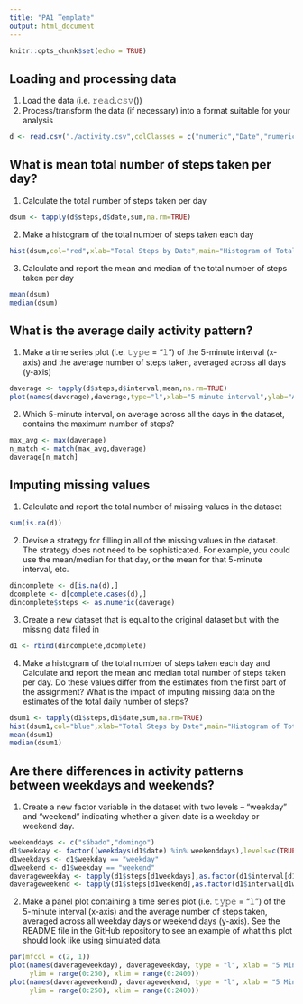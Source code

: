 ```yaml
---
title: "PA1 Template"
output: html_document
---
```


```r
knitr::opts_chunk$set(echo = TRUE)
```

## Loading and processing data

1. Load the data (i.e. 𝚛𝚎𝚊𝚍.𝚌𝚜𝚟())
2. Process/transform the data (if necessary) into a format suitable for your analysis

```r
d <- read.csv("./activity.csv",colClasses = c("numeric","Date","numeric"))
```

## What is mean total number of steps taken per day?

1. Calculate the total number of steps taken per day

```r
dsum <- tapply(d$steps,d$date,sum,na.rm=TRUE)
```

2. Make a histogram of the total number of steps taken each day

```r
hist(dsum,col="red",xlab="Total Steps by Date",main="Histogram of Total Steps by Date")
```

3. Calculate and report the mean and median of the total number of steps taken per day

```r
mean(dsum)
median(dsum)
```

## What is the average daily activity pattern?

1. Make a time series plot (i.e. 𝚝𝚢𝚙𝚎 = "𝚕") of the 5-minute interval (x-axis) and the average number of steps taken, averaged across all days (y-axis)

```r
daverage <- tapply(d$steps,d$interval,mean,na.rm=TRUE)
plot(names(daverage),daverage,type="l",xlab="5-minute interval",ylab="Average number of steps",main="Time Series Plot of 5-min Interval Average",col="blue")
```

2. Which 5-minute interval, on average across all the days in the dataset, contains the maximum number of steps?

```r
max_avg <- max(daverage)
n_match <- match(max_avg,daverage)
daverage[n_match]
```

## Imputing missing values

1. Calculate and report the total number of missing values in the dataset

```r
sum(is.na(d))
```

2. Devise a strategy for filling in all of the missing values in the dataset. The strategy does not need to be sophisticated. For example, you could use the mean/median for that day, or the mean for that 5-minute interval, etc.

```r
dincomplete <- d[is.na(d),]
dcomplete <- d[complete.cases(d),]
dincomplete$steps <- as.numeric(daverage)
```

3. Create a new dataset that is equal to the original dataset but with the missing data filled in

```r
d1 <- rbind(dincomplete,dcomplete)
```

4. Make a histogram of the total number of steps taken each day and Calculate and report the mean and median total number of steps taken per day. Do these values differ from the estimates from the first part of the assignment? What is the impact of imputing missing data on the estimates of the total daily number of steps?

```r
dsum1 <- tapply(d1$steps,d1$date,sum,na.rm=TRUE)
hist(dsum1,col="blue",xlab="Total Steps by Date",main="Histogram of Total Steps by Date with no NA values")
mean(dsum1)
median(dsum1)
```

## Are there differences in activity patterns between weekdays and weekends?

1. Create a new factor variable in the dataset with two levels – “weekday” and “weekend” indicating whether a given date is a weekday or weekend day.

```r
weekenddays <- c("sábado","domingo")
d1$weekday <- factor((weekdays(d1$date) %in% weekenddays),levels=c(TRUE,FALSE),labels=c("weekend","weekday"))
d1weekdays <- d1$weekday == "weekday"
d1weekend <- d1$weekday == "weekend"
daverageweekday <- tapply(d1$steps[d1weekdays],as.factor(d1$interval[d1weekdays]),mean,na.rm=TRUE)
daverageweekend <- tapply(d1$steps[d1weekend],as.factor(d1$interval[d1weekend]),mean,na.rm=TRUE)
```

2. Make a panel plot containing a time series plot (i.e. 𝚝𝚢𝚙𝚎 = "𝚕") of the 5-minute interval (x-axis) and the average number of steps taken, averaged across all weekday days or weekend days (y-axis). See the README file in the GitHub repository to see an example of what this plot should look like using simulated data.


```r
par(mfcol = c(2, 1))
plot(names(daverageweekday), daverageweekday, type = "l", xlab = "5 Min interval", ylab = "Average number of steps", main = "Average number of steps per interval Weekdays", 
     ylim = range(0:250), xlim = range(0:2400))
plot(names(daverageweekend), daverageweekend, type = "l", xlab = "5 Min interval", ylab = "Average number of steps", main = "Average number of steps per interval Weekend Days", 
     ylim = range(0:250), xlim = range(0:2400))
```

